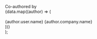   <div className="-mt-8 mb-16 flex flex-col gap-2">
    <span className="text-gray-500 dark:text-gray-400 text-sm">Co-authored by</span>
    <div className="flex flex-wrap items-center gap-2">
      {data.map((author) => (
        <div
          key={author.name}
          className="card p-3 pr-4 inline-flex items-center gap-2 not-prose font-normal group relative ring-2 ring-transparent rounded-xl bg-white dark:bg-background-dark border border-gray-950/10 dark:border-white/10 overflow-hidden"
        >
          <div className="-space-x-1 flex items-center">
            <img
              className="m-0 overflow-hidden rounded-full object-cover"
              src={`/images/authors/${author.company.id}/${author.user.id}.jpg`}
              alt=""
              width={24}
              height={24}
            />
            <img
              className="m-0 overflow-hidden rounded-full object-cover"
              src={`/images/authors/${author.company.id}/logo.jpg`}
              alt=""
              width={24}
              height={24}
            />
          </div>
          <div className="flex flex-col">
            <span
              className="font-medium leading-tight"
              style={{
                fontSize: '13px',
              }}
            >
              {author.user.name}
            </span>
            <span
              className="text-gray-500 dark:text-gray-400 leading-tight"
              style={{
                fontSize: '11px',
              }}
            >
              {author.company.name}
            </span>
          </div>
        </div>
      ))}
    </div>
  </div>
);
